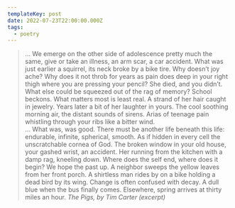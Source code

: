 ```yaml
---
templateKey: post
date: 2022-07-23T22:00:00.000Z
tags:
  - poetry
---
```

> ... We emerge on the other side of adolescence pretty much the same, give or take an illness, an arm scar, a car accident. What was just earlier a squirrel, its neck broke by a bike tire. Why doesn’t joy ache? Why does it not throb for years as pain does deep in your right thigh where you are pressing your pencil? She died, and you didn’t. What else could be squeezed out of the rag of memory? School beckons. What matters most is least real. A strand of her hair caught in jewelry. Years later a bit of her laughter in yours. The cool soothing morning air, the distant sounds of sirens. Arias of teenage pain whistling through your ribs like a bitter wind.<br/>
> ... What was, was good. There must be another life beneath this life: endurable, infinite, spherical, smooth. As if hidden in every cell the unscratchable cornea of God. The broken window in your old house, your gashed wrist, an accident. Her running from the kitchen with a damp rag, kneeling down. Where does the self end, where does it begin? We hope the past up. A neighbor sweeps the yellow leaves from her front porch. A shirtless man rides by on a bike holding a dead bird by its wing. Change is often confused with decay. A dull blue when the bus finally comes. Elsewhere, spring arrives at thirty miles an hour.
> <cite>The Pigs, by Tim Carter (excerpt)</cite>
